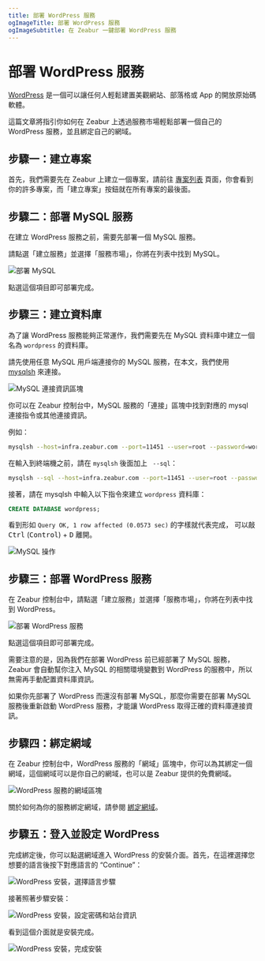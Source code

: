 ```yaml
---
title: 部署 WordPress 服務
ogImageTitle: 部署 WordPress 服務
ogImageSubtitle: 在 Zeabur 一鍵部署 WordPress 服務
---
```



# 部署 WordPress 服務

[WordPress](https://wordpress.org/) 是一個可以讓任何人輕鬆建置美觀網站、部落格或 App 的開放原始碼軟體。

這篇文章將指引你如何在 Zeabur 上透過服務市場輕鬆部署一個自己的 WordPress 服務，並且綁定自己的網域。

## 步驟一：建立專案

首先，我們需要先在 Zeabur 上建立一個專案，請前往 [專案列表](https://dash.zeabur.com/projects) 頁面，你會看到你的許多專案，而「建立專案」按鈕就在所有專案的最後面。

## 步驟二：部署 MySQL 服務

在建立 WordPress 服務之前，需要先部署一個 MySQL 服務。

請點選「建立服務」並選擇「服務市場」，你將在列表中找到 MySQL。

![部署 MySQL](/marketplace/wordpress/deploy-mysql.png)

點選這個項目即可部署完成。

## 步驟三：建立資料庫

為了讓 WordPress 服務能夠正常運作，我們需要先在 MySQL 資料庫中建立一個名為 `wordpress` 的資料庫。

請先使用任意 MySQL 用戶端連接你的 MySQL 服務，在本文，我們使用 [mysqlsh](https://dev.mysql.com/doc/mysql-shell/8.0/en/mysqlsh.html) 來連接。

![MySQL 連接資訊區塊](/marketplace/wordpress/mysql-connect.png)

你可以在 Zeabur 控制台中，MySQL 服務的「連接」區塊中找到對應的 mysql 連接指令或其他連接資訊。

例如：

```bash
mysqlsh --host=infra.zeabur.com --port=11451 --user=root --password=wordpress-demo
```

在輸入到終端機之前，請在 `mysqlsh` 後面加上 ` --sql`：

```bash
mysqlsh --sql --host=infra.zeabur.com --port=11451 --user=root --password=wordpress-demo
```

接著，請在 mysqlsh 中輸入以下指令來建立 `wordpress` 資料庫：

```sql
CREATE DATABASE wordpress;
```

看到形如 `Query OK, 1 row affected (0.0573 sec)` 的字樣就代表完成，
可以敲 <kbd>Ctrl</kbd> (<kbd>Control</kbd>) + <kbd>D</kbd> 離開。

![MySQL 操作](/marketplace/wordpress/mysql-operation.png)

## 步驟三：部署 WordPress 服務

在 Zeabur 控制台中，請點選「建立服務」並選擇「服務市場」，你將在列表中找到 WordPress。

![部署 WordPress 服務](/marketplace/wordpress/deploy-wordpress.png)

點選這個項目即可部署完成。

<Callout>
需要注意的是，因為我們在部署 WordPress 前已經部署了 MySQL 服務，Zeabur
會自動幫你注入 MySQL 的相關環境變數到 WordPress
的服務中，所以無需再手動配置資料庫資訊。

如果你先部署了 WordPress 而還沒有部署 MySQL，那麼你需要在部署 MySQL
服務後重新啟動 WordPress 服務，才能讓 WordPress 取得正確的資料庫連接資訊。
</Callout>

## 步驟四：綁定網域

在 Zeabur 控制台中，WordPress 服務的「網域」區塊中，你可以為其綁定一個網域，這個網域可以是你自己的網域，也可以是 Zeabur 提供的免費網域。

![WordPress 服務的網域區塊](/marketplace/wordpress/wordpress-domain.png)

關於如何為你的服務綁定網域，請參閱 [綁定網域](../deploy/domain-binding)。

## 步驟五：登入並設定 WordPress

完成綁定後，你可以點選網域進入 WordPress 的安裝介面。首先，在這裡選擇您想要的語言後按下對應語言的 “Continue”：

![WordPress 安裝，選擇語言步驟](/marketplace/wordpress/wordpress-inst-step1.png)

接著照著步驟安裝：

![WordPress 安裝，設定密碼和站台資訊](/marketplace/wordpress/wordpress-inst-step2.png)

看到這個介面就是安裝完成。

![WordPress 安裝，完成安裝](/marketplace/wordpress/wordpress-inst-step3.png)

